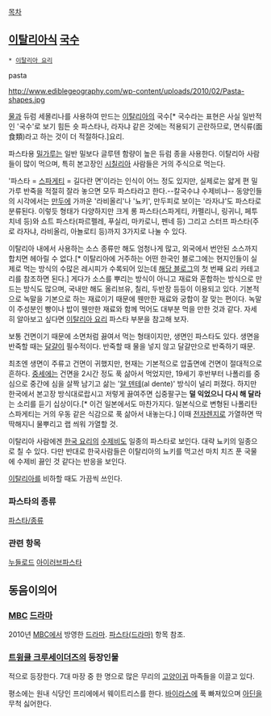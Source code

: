 [[목차]]
== [[이탈리아]]식 [[국수]] ==
 * [[이탈리아 요리]]
pasta

http://www.ediblegeography.com/wp-content/uploads/2010/02/Pasta-shapes.jpg

[[물]]과 듀럼 세몰리나를 사용하여 만드는 [[이탈리아]]의 국수[* 국수라는 표현은 사실 일반적인 '국수'로 보기 힘든 숏 파스타나, 라자냐 같은 것에는 적용되기 곤란하므로, 면식류(面食類)라고 하는 것이 더 적절하다.]요리.

파스타용 [[밀가루]]는 일반 밀보다 글루텐 함량이 높은 듀럼 종을 사용한다. 이탈리아 사람들이 많이 먹으며, 특히 본고장인 [[시칠리아]] 사람들은 거의 주식으로 먹는다.

'파스타 = [[스파게티]] = 길다란 면'이라는 인식이 어느 정도 있지만, 실제로는 얇게 편 밀가루 반죽을 적절히 잘라 놓으면 모두 파스타라고 한다.--칼국수냐 수제비냐-- 동양인들의 시각에서는 [[만두]]에 가까운 '라비올리'나 '뇨키', 만두피로 보이는 '라자냐'도 파스타로 분류된다. 이렇듯 형태가 다양하지만 크게 롱 파스타(스파게티, 카펠리니, 링귀니, 페투치네 등)와 쇼트 파스타(파르펠레, 푸실리, 마카로니, 펜네 등) 그리고 스터프 파스타(주로 라자냐, 라비올리, 아뇰로티 등)까지 3가지로 나눌 수 있다.

이탈리아 내에서 사용하는 소스 종류만 해도 엄청나게 많고, 외국에서 번안된 소스까지 합치면 헤아릴 수 없다.[* 이탈리아에 거주하는 어떤 한국인 블로그에는 현지인들이 실제로 먹는 방식의 수많은 레시피가 수록되어 있는데 [http://kyybetty.tistory.com 해당 블로그]의 첫 번째 요리 카테고리를 참조하면 된다.] 게다가 소스를 뿌리는 방식이 아니고 재료와 혼합하는 방식으로 만드는 방식도 많으며, 국내만 해도 올리브유, 칠리, 두반장 등등이 이용되고 있다. 기본적으로 녹말을 기본으로 하는 재료이기 때문에 웬만한 재료와 궁합이 잘 맞는 편이다. 녹말이 주성분인 빵이나 밥이 웬만한 재료와 함께 먹어도 대부분 먹을 만한 것과 같다. 자세히 알아보고 싶다면 [[이탈리아 요리]] 파스타 부분을 참고해 보자.

보통 건면이기 때문에 소면처럼 끓여서 먹는 형태이지만, 생면인 파스타도 있다. 생면을 반죽할 때는 [[달걀]]이 필수적이다. 반죽할 때 물을 넣지 않고 달걀만으로 반죽하기 때문.

최초엔 생면이 주류고 건면이 귀했지만, 현재는 기본적으로 압출면에 건면이 절대적으로 흔하다. [[중세]]에는 건면을 2시간 정도 푹 삶아서 먹었지만, 19세기 후반부터 나폴리를 중심으로 중간에 심을 살짝 남기고 삶는 '[[알 덴테]](al dente)' 방식이 널리 퍼졌다. 하지만 한국에서 본고장 방식대로랍시고 저렇게 끓여주면 십중팔구는 '''덜 익었으니 다시 해 달라'''는 소리를 듣기 십상이다.[* 이건 일본에서도 마찬가지다. 일본식으로 변형된 나폴리탄 스파게티는 거의 우동 같은 식감으로 푹 삶아서 내놓는다.] 이때 [[전자렌지]]로 가열하면 딱딱해지니 물뿌리고 랩 씌워 가열할 것.

이탈리아 사람에겐 [[한국 요리]]의 [[수제비]]도 일종의 파스타로 보인다. 대략 뇨키의 일종으로 칠 수 있다. 다만 반대로 한국사람들은 이탈리아의 뇨키를 먹고선 마치 치즈 푼 국물에 수제비 끓인 것 같다는 반응을 보인다. 

[[이탈리아]]를 비하할 때도 가끔씩 쓰인다.

=== 파스타의 종류 ===
[[파스타/종류]]

=== 관련 항목 ===
[[누들로드]]
[[아이러브파스타]]
== 동음이의어 ==
=== [[MBC]] [[드라마]] ===
2010년 [[MBC]]에서 방영한 [[드라마]]. [[파스타(드라마)]] 항목 참조.

=== [[트윙클 크루세이더즈]]의 등장인물 ===
적으로 등장한다. 7대 마장 중 한 명으로 많은 무리의 [[고양이귀]] 마족들을 이끌고 있다.

평소에는 원내 식당인 프리에에서 웨이트리스를 한다. [[바이라스]]에 푹 빠져있으며 [[아딘]]을 무척 싫어한다.
